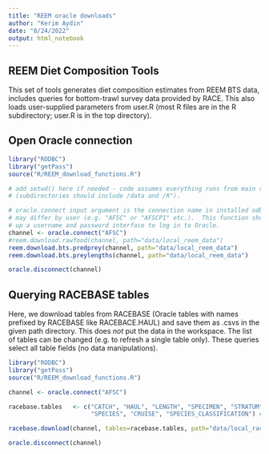 ```yaml
---
title: "REEM oracle downloads"
author: "Kerim Aydin"
date: "8/24/2022"
output: html_notebook
---
```

## REEM Diet Composition Tools
This set of tools generates diet composition estimates from REEM BTS data, 
includes queries for bottom-trawl survey data provided by RACE.  This also 
loads user-supplied parameters from user.R (most R files are in the R
subdirectory; user.R is in the top directory).

## Open Oracle connection
```r
library("RODBC")
library("getPass")
source("R/REEM_download_functions.R")

# add setwd() here if needed - code assumes everything runs from main repo directory
# (subdirectories should include /data and /R").

# oracle.connect input argument is the connection name in installed odbc driver,
# may differ by user (e.g. "AFSC" or "AFSCP1" etc.).  This function should bring
# up a username and password interface to log in to Oracle.
channel <- oracle.connect("AFSC")  
#reem.download.rawfood(channel, path="data/local_reem_data")
reem.download.bts.predprey(channel, path="data/local_reem_data")
reem.download.bts.preylengths(channel, path="data/local_reem_data")

oracle.disconnect(channel)
```

## Querying RACEBASE tables
Here, we download tables from RACEBASE (Oracle tables with names prefixed by RACEBASE
like RACEBACE.HAUL) and save them as .csvs in the given path directory.  This does *not*
put the data in the workspace.  The list of tables can be changed (e.g. to refresh a
single table only).  These queries select all table fields (no data manipulations).
```r
library("RODBC")
library("getPass")
source("R/REEM_download_functions.R")

channel <- oracle.connect("AFSC")  

racebase.tables   <- c("CATCH", "HAUL", "LENGTH", "SPECIMEN", "STRATUM", "STATIONS",
                       "SPECIES", "CRUISE", "SPECIES_CLASSIFICATION") #"SIZECOMP_TOTAL"

racebase.download(channel, tables=racebase.tables, path="data/local_racebase")

oracle.disconnect(channel)

```
